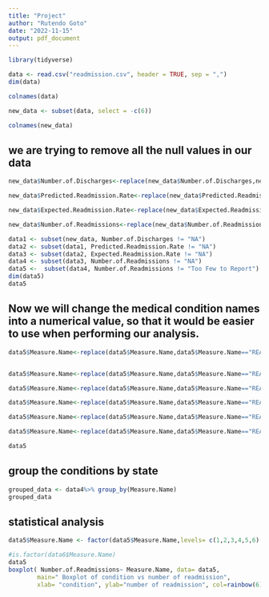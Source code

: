 ```yaml
---
title: "Project"
author: "Rutendo Goto"
date: "2022-11-15"
output: pdf_document
---
```


```r
library(tidyverse)
```

```r
data <- read.csv("readmission.csv", header = TRUE, sep = ",")
dim(data)
```

```r
colnames(data)
```
```r
new_data <- subset(data, select = -c(6))
```

```r
colnames(new_data)
```
## we are trying to remove all the null values in our data
```r
new_data$Number.of.Discharges<-replace(new_data$Number.of.Discharges,new_data$Number.of.Discharges=="N/A","NA")

new_data$Predicted.Readmission.Rate<-replace(new_data$Predicted.Readmission.Rate,new_data$Predicted.Readmission.Rate=="N/A","NA")

new_data$Expected.Readmission.Rate<-replace(new_data$Expected.Readmission.Rate,new_data$Expected.Readmission.Rate=="N/A","NA")

new_data$Number.of.Readmissions<-replace(new_data$Number.of.Readmissions,new_data$Number.of.Readmissions=="N/A","NA")

```

```r
data1 <- subset(new_data, Number.of.Discharges != "NA")
data2 <- subset(data1, Predicted.Readmission.Rate != "NA")
data3 <- subset(data2, Expected.Readmission.Rate != "NA")
data4 <- subset(data3, Number.of.Readmissions != "NA")
data5 <-  subset(data4, Number.of.Readmissions != "Too Few to Report")
dim(data5)
data5
```
 
## Now we will change the medical condition names into a numerical value, so that it would be easier to use when performing our analysis.
```r
data5$Measure.Name<-replace(data5$Measure.Name,data5$Measure.Name=="READM-30-HIP-KNEE-HRRP","128")


data5$Measure.Name<-replace(data5$Measure.Name,data5$Measure.Name=="READM-30-CABG-HRRP","111")

data5$Measure.Name<-replace(data5$Measure.Name,data5$Measure.Name=="READM-30-AMI-HRRP","167")

data5$Measure.Name<-replace(data5$Measure.Name,data5$Measure.Name=="READM-30-HF-HRRP","342")

data5$Measure.Name<-replace(data5$Measure.Name,data5$Measure.Name=="READM-30-COPD-HRRP","228")

data5$Measure.Name<-replace(data5$Measure.Name,data5$Measure.Name=="READM-30-PN-HRRP","059")

data5

```

## group the conditions by state

```r
grouped_data <- data4%>% group_by(Measure.Name)
grouped_data

```
## statistical analysis

```r
data5$Measure.Name <- factor(data5$Measure.Name,levels= c(1,2,3,4,5,6),labels = c("HIP", "CABG", "AMI", "HF", "COPD","PN" ))

#is.factor(data6$Measure.Name)
data5
boxplot( Number.of.Readmissions~ Measure.Name, data= data5,
        main=" Boxplot of condition vs number of readmission",
        xlab= "condition", ylab="number of readmission", col=rainbow(6),ylim=c(0,300))
```











